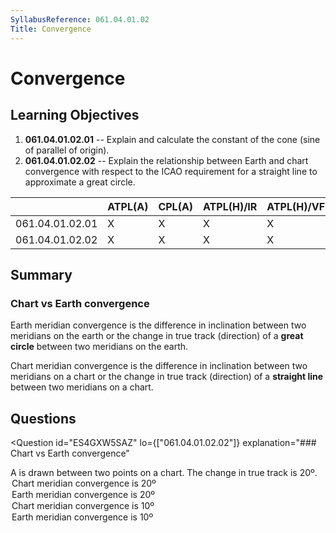 ```yaml
---
SyllabusReference: 061.04.01.02
Title: Convergence
---
```


# Convergence

## Learning Objectives

1. **061.04.01.02.01** -- Explain and calculate the constant of the cone (sine
   of parallel of origin).
2. **061.04.01.02.02** -- Explain the relationship between Earth and chart
   convergence with respect to the ICAO requirement for a straight line to
   approximate a great circle.

|                 | ATPL(A) | CPL(A) | ATPL(H)/IR | ATPL(H)/VFR | CPL(H) | IR  | CBIR(A) |
| --------------- | ------- | ------ | ---------- | ----------- | ------ | --- | ------- |
| 061.04.01.02.01 | X       | X      | X          | X           | X      |     |         |
| 061.04.01.02.02 | X       | X      | X          | X           | X      |     |         |

## Summary

### Chart vs Earth convergence

Earth meridian convergence is the difference in inclination between two
meridians on the earth or the change in true track (direction) of a **great
circle** between two meridians on the earth.

Chart meridian convergence is the difference in inclination between two
meridians on a chart or the change in true track (direction) of a **straight
line** between two meridians on a chart.

## Questions

<Question
  id="ES4GXW5SAZ"
  lo={["061.04.01.02.02"]}
  explanation="### Chart vs Earth convergence"
>
  <Text variant="oneCorrect">
    A <Subject /> is drawn between two points on a chart. The change in true
    track is 20º.
  </Text>
  <Option subject={[["straight line"]]}>
    Chart meridian convergence is 20º
  </Option>
  <Option subject={[["great circle"]]}>
    Earth meridian convergence is 20º
  </Option>
  <Option why="This option never makes sense. If the change in true track is 20º, the convergence is 20º.">
    Chart meridian convergence is 10º
  </Option>
  <Option why="This option never makes sense. If the change in true track is 20º, the convergence is 20º.">
    Earth meridian convergence is 10º
  </Option>
</Question>
